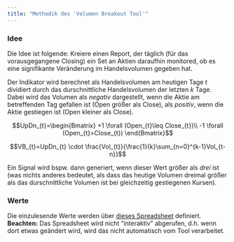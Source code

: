 ```yaml
---
title: "Methodik des 'Volumen Breakout Tool'"
---
```


### Idee  

Die Idee ist folgende: Kreiere einen Report, der täglich (für das vorausgegangene Closing) ein Set an Aktien daraufhin monitored, ob es eine signifikante Veränderung im Handelsvolumen gegeben hat.

Der Indikator wird berechnet als Handelsvolumen am heutigen Tage $t$ dividiert durch das durschnittliche Handelsvolumen der letzten $k$ Tage. Dabei wird das Volumen als _negativ_ dargestellt, wenn die Aktie am betreffenden Tag gefallen ist (Open größer als Close), als _positiv_, wenn die Aktie gestiegen ist (Open kleiner als Close). 

$$UpDn_{t}=\begin{Bmatrix}
+1 \forall (Open_{t}\leq Close_{t})\\ 
-1 \forall (Open_{t}>Close_{t})
\end{Bmatrix}$$

$$VB_{t}=UpDn_{t} \cdot \frac{Vol_{t}}{\frac{1}{k}\sum_{n=0}^{k-1}Vol_{t-n}}$$

Ein Signal wird bspw. dann generiert, wenn dieser Wert größer als _drei_ ist (was nichts anderes bedeutet, als dass das heutige Volumen dreimal größer als das durschnittliche Volumen ist bei gleichzeitig gestiegenen Kursen).


### Werte

Die einzulesende Werte werden über [dieses Spreadsheet](https://docs.google.com/spreadsheets/d/1YJt8okr3PVOhfTN3lWb39bk2hNyufyuB8NuSyQhjhFY/edit?usp=sharing) definiert.  
__Beachten:__ Das Spreadsheet wird nicht "interaktiv" abgerufen, d.h. wenn dort etwas geändert wird, wird das nicht automatisch vom Tool verarbeitet.  

